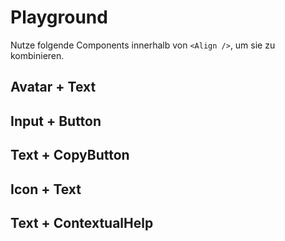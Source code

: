 # Playground
Nutze folgende Components innerhalb von `<Align />`, um sie zu kombinieren.

## Avatar + Text

<LiveCodeEditor />


## Input + Button

<LiveCodeEditor example="input-button" editorCollapsed />


## Text + CopyButton

<LiveCodeEditor example="text-copy-button" editorCollapsed />


## Icon + Text

<LiveCodeEditor example="icon-text" editorCollapsed />


## Text + ContextualHelp

<LiveCodeEditor example="text-contextual-help" editorCollapsed />
